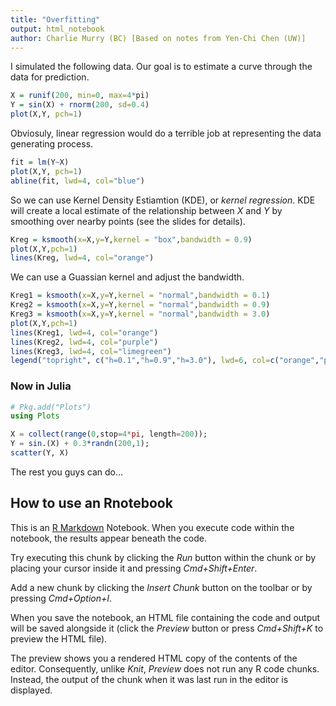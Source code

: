 ```yaml
---
title: "Overfitting"
output: html_notebook
author: Charlie Murry (BC) [Based on notes from Yen-Chi Chen (UW)]
---
```



I simulated the following data. Our goal is to estimate a curve through the data for prediction.

```r
X = runif(200, min=0, max=4*pi)
Y = sin(X) + rnorm(200, sd=0.4)
plot(X,Y, pch=1)
```

Obviosuly, linear regression would do a terrible job at representing the data generating process.

```r
fit = lm(Y~X)
plot(X,Y, pch=1)
abline(fit, lwd=4, col="blue")
```

So we can use Kernel Density Estiamtion (KDE), or *kernel regression*. KDE will create a local estimate of the relationship between $X$ and $Y$ by smoothing over nearby points (see the slides for details). 

```r
Kreg = ksmooth(x=X,y=Y,kernel = "box",bandwidth = 0.9)
plot(X,Y,pch=1)
lines(Kreg, lwd=4, col="orange")
```


We can use a Guassian kernel and adjust the bandwidth. 

```r
Kreg1 = ksmooth(x=X,y=Y,kernel = "normal",bandwidth = 0.1)
Kreg2 = ksmooth(x=X,y=Y,kernel = "normal",bandwidth = 0.9)
Kreg3 = ksmooth(x=X,y=Y,kernel = "normal",bandwidth = 3.0)
plot(X,Y,pch=1)
lines(Kreg1, lwd=4, col="orange")
lines(Kreg2, lwd=4, col="purple")
lines(Kreg3, lwd=4, col="limegreen")
legend("topright", c("h=0.1","h=0.9","h=3.0"), lwd=6, col=c("orange","purple","limegreen"))
```


### Now in Julia

```julia
# Pkg.add("Plots")
using Plots

X = collect(range(0,stop=4*pi, length=200));
Y = sin.(X) + 0.3*randn(200,1);
scatter(Y, X)
```

The rest you guys can do...


## How to use an Rnotebook


This is an [R Markdown](http://rmarkdown.rstudio.com) Notebook. When you execute code within the notebook, the results appear beneath the code. 

Try executing this chunk by clicking the *Run* button within the chunk or by placing your cursor inside it and pressing *Cmd+Shift+Enter*. 

Add a new chunk by clicking the *Insert Chunk* button on the toolbar or by pressing *Cmd+Option+I*.

When you save the notebook, an HTML file containing the code and output will be saved alongside it (click the *Preview* button or press *Cmd+Shift+K* to preview the HTML file). 

The preview shows you a rendered HTML copy of the contents of the editor. Consequently, unlike *Knit*, *Preview* does not run any R code chunks. Instead, the output of the chunk when it was last run in the editor is displayed.

